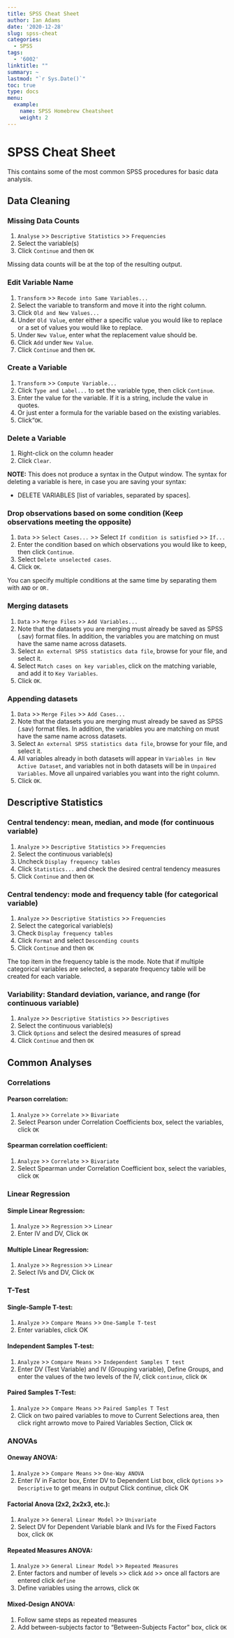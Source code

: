 ```yaml
---
title: SPSS Cheat Sheet
author: Ian Adams
date: '2020-12-28'
slug: spss-cheat
categories:
  - SPSS
tags:
  - '6002'
linktitle: ""
summary: ~
lastmod: "`r Sys.Date()`"
toc: true
type: docs
menu:
  example:
    name: SPSS Homebrew Cheatsheet
    weight: 2
---
```


# SPSS Cheat Sheet

This contains some of the most common SPSS procedures for basic data analysis. 

## Data Cleaning

### Missing Data Counts

1. `Analyse` >> `Descriptive Statistics` >> `Frequencies`
2. Select the variable(s)
3. Click `Continue` and then `OK`

Missing data counts will be at the top of the resulting output.

### Edit Variable Name

1. `Transform` >> `Recode into Same Variables...`
2. Select the variable to transform and move it into the right column.
3. Click `Old and New Values...`
4. Under `Old Value`, enter either a specific value you would like to replace or a set of values you would
like to replace.
5. Under `New Value`, enter what the replacement value should be.
6. Click `Add` under `New Value`.
7. Click `Continue` and then `OK`.

### Create a Variable

1. `Transform` >> `Compute Variable...`
2. Click `Type and Label...` to set the variable type, then click `Continue`.
3. Enter the value for the variable. If it is a string, include the value in quotes.
4. Or just enter a formula for the variable based on the existing variables.
5. Click“`OK`.

### Delete a Variable

1. Right-click on the column header
2. Click `Clear`.

**NOTE:** This does not produce a syntax in the Output window. The syntax for deleting a variable is here, in case you
are saving your syntax:

-  DELETE VARIABLES [list of variables, separated by spaces].

### Drop observations based on some condition (Keep observations meeting the opposite)

1. `Data` >> `Select Cases...` >> Select `If condition is satisfied` >> `If...`
2. Enter the condition based on which observations you would like to keep, then click `Continue`.
3. Select `Delete unselected cases`.
4. Click `OK`.

You can specify multiple conditions at the same time by separating them with `AND` or `OR.`

### Merging datasets

1. `Data` >> `Merge Files` >> `Add Variables...`
2. Note that the datasets you are merging must already be saved as SPSS (.sav) format files. In addition,
the variables you are matching on must have the same name across datasets.
3. Select `An external SPSS statistics data file`, browse for your file, and select it.
4. Select `Match cases on key variables`, click on the matching variable, and add it to `Key Variables`.
5. Click `OK`.

### Appending datasets

1. `Data` >> `Merge Files` >> `Add Cases...`
2. Note that the datasets you are merging must already be saved as SPSS (.sav) format files. In addition,
the variables you are matching on must have the same name across datasets.
3. Select `An external SPSS statistics data file`, browse for your file, and select it.
4. All variables already in both datasets will appear in `Variables in New Active Dataset`, and variables
not in both datasets will be in `Unpaired Variables`. Move all unpaired variables you want into the
right column.
5. Click `OK`.

## Descriptive Statistics

### Central tendency: mean, median, and mode (for continuous variable)

1. `Analyze` >> `Descriptive Statistics` >> `Frequencies`
2. Select the continuous variable(s)
3. Uncheck `Display frequency tables`
4. Click `Statistics...` and check the desired central tendency measures
5. Click `Continue` and then `OK`

### Central tendency: mode and frequency table (for categorical variable)

1. `Analyze` >> `Descriptive Statistics` >> `Frequencies`
2. Select the categorical variable(s)
3. Check `Display frequency tables`
4. Click `Format` and select `Descending counts`
5. Click `Continue` and then `OK`

The top item in the frequency table is the mode. Note that if multiple categorical variables are selected, a
separate frequency table will be created for each variable.

### Variability: Standard deviation, variance, and range (for continuous variable)

1. `Analyze` >> `Descriptive Statistics` >> `Descriptives`
2. Select the continuous variable(s)
3. Click `Options` and select the desired measures of spread
4. Click `Continue` and then `OK`

## Common Analyses

### Correlations

#### Pearson correlation:

1. `Analyze` >> `Correlate` >> `Bivariate`
2. Select Pearson under Correlation Coefficients box, select the variables, click `OK`

#### Spearman correlation coefficient:

1. `Analyze` >> `Correlate` >> `Bivariate`
2. Select Spearman under Correlation Coefficient box, select the variables, click `OK`


### Linear Regression

#### Simple Linear Regression:

1. `Analyze` >> `Regression` >> `Linear`
2. Enter IV and DV, Click `OK`

#### Multiple Linear Regression:

1. `Analyze` >> `Regression` >> `Linear`
2. Select IVs and DV, Click `OK`

### T-Test

#### Single-Sample T-test:

1. `Analyze` >> `Compare Means` >> `One-Sample T-test`
2. Enter variables, click OK

#### Independent Samples T-test:

1. `Analyze` >> `Compare Means` >> `Independent Samples T test`
2. Enter DV (Test Variable) and IV (Grouping variable), Define Groups, and enter the values of the two levels of the IV, click `continue`, click `OK`

#### Paired Samples T-Test:

1. `Analyze` >> `Compare Means` >> `Paired Samples T Test`
2. Click on two paired variables to move to Current Selections area, then click right arrowto move to Paired Variables Section, Click `OK`

### ANOVAs

#### Oneway ANOVA:

1. `Analyze` >> `Compare Means` >> `One-Way ANOVA`
2. Enter IV in Factor box, Enter DV to Dependent List box, click `Options` >> `Descriptive` to get means in output Click continue, click OK

#### Factorial Anova (2x2, 2x2x3, etc.):

1. `Analyze` >> `General Linear Model` >> `Univariate`
2. Select DV for Dependent Variable blank and IVs for the Fixed Factors box, click `OK`

#### Repeated Measures ANOVA:

1. `Analyze` >> `General Linear Model` >> `Repeated Measures`
2. Enter factors and number of levels >> click `Add` >> once all factors are entered click `define`
3. Define variables using the arrows, click `OK`

#### Mixed-Design ANOVA:

1. Follow same steps as repeated measures
2. Add between-subjects factor to “Between-Subjects Factor” box, click `OK`
